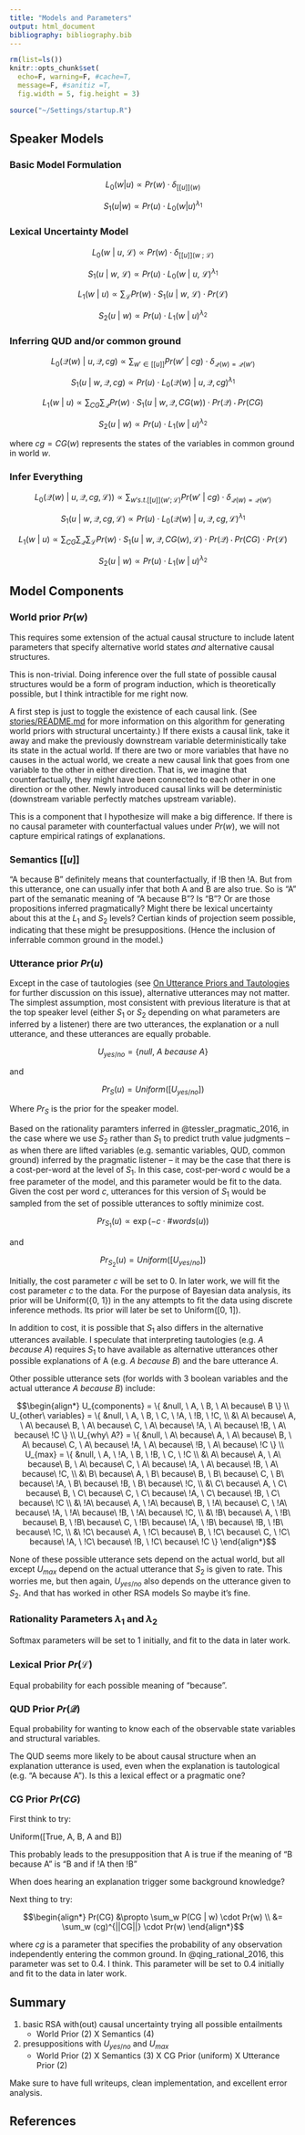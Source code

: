 ```yaml
---
title: "Models and Parameters"
output: html_document
bibliography: bibliography.bib
---
```


```r
rm(list=ls())
knitr::opts_chunk$set(
  echo=F, warning=F, #cache=T, 
  message=F, #sanitiz =T, 
  fig.width = 5, fig.height = 3)
```

```r
source("~/Settings/startup.R")
```

## Speaker Models

### Basic Model Formulation

$$ L_0(w | u) \propto Pr(w) \cdot \delta_{[[u]](w)} $$

$$ S_1(u | w) \propto
Pr(u) \cdot L_0(w | u)^{\lambda_1} $$

### Lexical Uncertainty Model

$$ L_0(w\ |\ u,\ \mathcal{L}) \propto
Pr(w) \cdot \delta_{[[u]](w\ ;\ \mathcal{L})} $$

$$ S_1(u\ |\ w,\ \mathcal{L}) \propto
Pr(u) \cdot L_0(w\ |\ u,\ \mathcal{L})^{\lambda_1} $$

$$ L_1(w\ |\ u) \propto
\sum_{\mathcal{L}} Pr(w) \cdot S_1(u\ |\ w,\ \mathcal{L}) \cdot Pr(\mathcal{L}) $$

$$ S_2(u\ |\ w) \propto Pr(u) \cdot L_1(w\ |\ u)^{\lambda_2} $$

### Inferring QUD and/or common ground

$$ L_0(\mathcal{Q}(w)\ |\ u,\mathcal{Q}, cg) \propto
\sum_{w' \in [[u]]} Pr(w'\ |\ cg) \cdot
\delta_{\mathcal{Q}(w)=\mathcal{Q}(w')} $$

$$ S_1(u\ |\ w, \mathcal{Q}, cg) \propto
Pr(u) \cdot L_0(\mathcal{Q}(w)\ |\ u, \mathcal{Q}, cg)^{\lambda_1} $$

$$ L_1(w\ |\ u) \propto
\sum_{CG} \sum_{\mathcal{Q}} Pr(w) \cdot 
S_1(u\ |\ w, \mathcal{Q}, CG(w)) \cdot
Pr(\mathcal{Q}) \cdot Pr(CG)  $$

$$ S_2(u\ |\ w) \propto Pr(u) \cdot L_1(w\ |\ u)^{\lambda_2} $$

where $cg=CG(w)$ represents the states of the variables in common ground in world $w$.

### Infer Everything

$$ L_0(\mathcal{Q}(w)\ |\ u, \mathcal{Q}, cg, \mathcal{L})) \propto
\sum_{w' s.t. [[u]](w' ; \mathcal{L})} Pr(w'\ |\ cg) \cdot
\delta_{\mathcal{Q}(w)=\mathcal{Q}(w')} $$

$$ S_1(u\ |\ w, \mathcal{Q}, cg, \mathcal{L}) \propto
Pr(u) \cdot
L_0(\mathcal{Q}(w)\ |\ u, \mathcal{Q}, cg, \mathcal{L})^{\lambda_1} $$

$$ L_1(w\ |\ u) \propto
\sum_{CG} \sum_{\mathcal{Q}} \sum_{\mathcal{L}} Pr(w) \cdot 
S_1(u\ |\ w, \mathcal{Q}, CG(w), \mathcal{L}) \cdot
Pr(\mathcal{Q}) \cdot Pr(CG) \cdot Pr(\mathcal{L})  $$

$$ S_2(u\ |\ w) \propto Pr(u) \cdot L_1(w\ |\ u)^{\lambda_2} $$

## Model Components

### World prior $Pr(w)$

This requires some extension of the actual causal structure to include latent parameters that specify alternative world states *and* alternative causal structures.

This is non-trivial. Doing inference over the full state of possible causal structures would be a form of program induction, which is theoretically possible, but I think intractible for me right now.

A first step is just to toggle the existence of each causal link. (See [stories/README.md](../models/07-more-rsa/stories/README.md) for more information on this algorithm for generating world priors with structural uncertainty.) If there exists a causal link, take it away and make the previously downstream variable deterministically take its state in the actual world. If there are two or more variables that have no causes in the actual world, we create a new causal link that goes from one variable to the other in either direction. That is, we imagine that counterfactually, they might have been connected to each other in one direction or the other. Newly introduced causal links will be deterministic (downstream variable perfectly matches upstream variable).

This is a component that I hypothesize will make a big difference. If there is no causal parameter with counterfactual values under $Pr(w)$, we will not capture empirical ratings of explanations.

### Semantics $[[u]]$

"A because B" definitely means that counterfactually, if !B then !A. But from this utterance, one can usually infer that both A and B are also true. So is "A" part of the semanatic meaning of "A because B"? Is "B"? Or are those propositions inferred pragmatically? Might there be lexical uncertainty about this at the $L_1$ and $S_2$ levels? Certian kinds of projection seem possible, indicating that these might be presuppositions. (Hence the inclusion of inferrable common ground in the model.)

### Utterance prior $Pr(u)$

Except in the case of tautologies (see [On Utterance Priors and Tautologies](tautologies.html) for further discussion on this issue), alternative utterances may not matter. The simplest assumption, most consistent with previous literature is that at the top speaker level (either $S_1$ or $S_2$ depending on what parameters are inferred by a listener) there are two utterances, the explanation or a null utterance, and these utterances are equally probable.

$$U_{yes/no} = \{ null,\ A\ because\ A \}$$

and

$$ Pr_{S}(u) = Uniform([U_{yes/no}])$$

Where $Pr_S$ is the prior for the speaker model.

Based on the rationality paramters inferred in @tessler_pragmatic_2016, in the case where we use $S_2$ rather than $S_1$ to predict truth value judgments -- as when there are lifted variables (e.g. semantic variables, QUD, common ground) inferred by the pragmatic listener -- it may be the case that there is a cost-per-word at the level of $S_1$.
In this case, cost-per-word $c$ would be a free parameter of the model, and this parameter would be fit to the data. Given the cost per word $c$, utterances for this version of $S_1$ would be sampled from the set of possible utterances to softly minimize cost. 

$$ Pr_{S_1}(u) \propto \exp(-c \cdot \# words(u)) $$

and

$$ Pr_{S_2}(u) = Uniform([U_{yes/no}])$$

Initially, the cost parameter $c$ will be set to 0. In later work, we will fit the cost parameter $c$ to the data. For the purpose of Bayesian data analysis, its prior will be Uniform({0, 1}) in the any attempts to fit the data using discrete inference methods. Its prior will later be set to Uniform([0, 1]).

In addition to cost, it is possible that $S_1$ also differs in the alternative utterances available. I speculate that interpreting tautologies (e.g. *A because A*) requires $S_1$ to have available as alternative utterances other possible explanations of A (e.g. *A because B*) and the bare utterance *A*.

Other possible utterance sets (for worlds with 3 boolean variables and the actual utterance *A because B*) include:

$$\begin{align*}
  U_{components} = \{ &null, \ A, \ B, \ A\ because\ B \} \\
  U_{other\ variables} = \{ &null,
  \ A, \ B, \ C,
  \ !A, \ !B, \ !C, \\
   &\ A\ because\ A,
    \ A\ because\ B,
    \ A\ because\ C,
    \ A\ because\ !A,
    \ A\ because\ !B,
    \ A\ because\ !C \} \\
  U_{why\ A?} = \{ &null,
    \ A\ because\ A,
    \ A\ because\ B,
    \ A\ because\ C,
    \ A\ because\ !A,
    \ A\ because\ !B,
    \ A\ because\ !C
    \} \\
  U_{max} = \{ &null,
    \ A, \ !A, \ B, \ !B, \ C, \ !C \\
    &\ A\ because\ A,
    \ A\ because\ B,
    \ A\ because\ C,
    \ A\ because\ !A,
    \ A\ because\ !B,
    \ A\ because\ !C, \\
    &\ B\ because\ A,
    \ B\ because\ B,
    \ B\ because\ C,
    \ B\ because\ !A,
    \ B\ because\ !B,
    \ B\ because\ !C, \\
    &\ C\ because\ A,
    \ C\ because\ B,
    \ C\ because\ C,
    \ C\ because\ !A,
    \ C\ because\ !B,
    \ C\ because\ !C \\
    &\ !A\ because\ A,
    \ !A\ because\ B,
    \ !A\ because\ C,
    \ !A\ because\ !A,
    \ !A\ because\ !B,
    \ !A\ because\ !C, \\
    &\ !B\ because\ A,
    \ !B\ because\ B,
    \ !B\ because\ C,
    \ !B\ because\ !A,
    \ !B\ because\ !B,
    \ !B\ because\ !C, \\
    &\ !C\ because\ A,
    \ !C\ because\ B,
    \ !C\ because\ C,
    \ !C\ because\ !A,
    \ !C\ because\ !B,
    \ !C\ because\ !C
    \}
  \end{align*}$$
  
None of these possible utterance sets depend on the actual world, but all except $U_{max}$ depend on the actual utterance that $S_2$ is given to rate. This worries me, but then again, $U_{yes/no}$ also depends on the utterance given to $S_2$. And that has worked in other RSA models So maybe it's fine.

### Rationality Parameters $\lambda_1$ and $\lambda_2$

Softmax parameters will be set to 1 initially, and fit to the data in later work.

### Lexical Prior $Pr(\mathcal{L})$

Equal probability for each possible meaning of "because".

### QUD Prior $Pr(\mathcal{Q})$

Equal probability for wanting to know each of the observable state variables and structural variables.

The QUD seems more likely to be about causal structure when an explanation utterance is used, even when the explanation is tautological (e.g. "A because A"). Is this a lexical effect or a pragmatic one?

### CG Prior $Pr(CG)$

First think to try:

Uniform([True, A, B, A and B])

This probably leads to the presupposition that A is true if the meaning of "B because A" is "B and if !A then !B"

When does hearing an explanation trigger some background knowledge?

Next thing to try:

$$\begin{align*}
Pr(CG) &\propto \sum_w P(CG | w) \cdot Pr(w) \\
         &=       \sum_w (cg)^{||CG||} \cdot Pr(w)
\end{align*}$$
         
where $cg$ is a parameter that specifies the probability of any observation independently entering the common ground. In @qing_rational_2016, this parameter was set to 0.4. I think.
This parameter will be set to 0.4 initially and fit to the data in later work.

## Summary

<!--
* World Prior (2)
* Semantics (4)
    - !A $\rightarrow$ !B only
    - +A
    - +B
    - +A+B
* Utterance Prior (2)
    - yes/no
    - max
* Utterance Cost (3)
    - 0
    - {0, 1}
    - [0, 1]
* Rationality Parameters (1)
* Lexical Prior (2)
    - fixed
    - $Pr(\mathcal{L})$
* QUD (2)
    - fixed at $\mathcal{Q}_{max}$
    - $Pr(\mathcal{Q})$
* CG Prior (3)
    - fixed at {}
    - $Uniform(\mathscr{p})$
    - $Pr(CG)$
-->

1. basic RSA with(out) causal uncertainty trying all possible entailments
    * World Prior (2) X Semantics (4)

2. presuppositions with $U_{yes/no}$ and $U_{max}$
    * World Prior (2) X Semantics (3) X CG Prior (uniform) X Utterance Prior (2)
    
Make sure to have full writeups, clean implementation, and excellent error analysis.

## References

